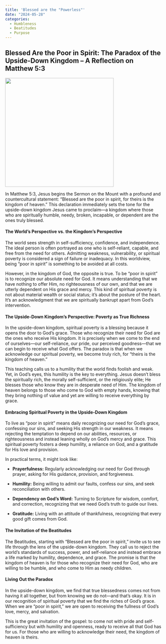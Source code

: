 ```yaml
---
title: 'Blessed are the "Powerless"'
date: "2024-05-28"
categories:
  - Humbleness
  - Beatitudes
  - Purpose 
---
```


## Blessed Are the Poor in Spirit: The Paradox of the Upside-Down Kingdom – A Reflection on Matthew 5:3

![](powerless.webp){fig-align="center" width="350"}

In Matthew 5:3, Jesus begins the Sermon on the Mount with a profound and countercultural statement: “Blessed are the poor in spirit, for theirs is the kingdom of heaven.” This declaration immediately sets the tone for the upside-down kingdom Jesus came to proclaim—a kingdom where those who are spiritually humble, needy, broken, incapable, or dependent are the ones truly blessed.

#### The World’s Perspective vs. the Kingdom’s Perspective

The world sees strength in self-sufficiency, confidence, and independence. The ideal person is often portrayed as one who is self-reliant, capable, and free from the need for others. Admitting weakness, vulnerability, or spiritual poverty is considered a sign of failure or inadequacy. In this worldview, being “poor in spirit” is something to be avoided at all costs.

However, in the kingdom of God, the opposite is true. To be “poor in spirit” is to recognize our absolute need for God. It means understanding that we have nothing to offer Him, no righteousness of our own, and that we are utterly dependent on His grace and mercy. This kind of spiritual poverty is not about material wealth or social status; it’s about the posture of the heart. It’s an acknowledgment that we are spiritually bankrupt apart from God’s intervention.

#### The Upside-Down Kingdom’s Perspective: Poverty as True Richness

In the upside-down kingdom, spiritual poverty is a blessing because it opens the door to God’s grace. Those who recognize their need for God are the ones who receive His kingdom. It is precisely when we come to the end of ourselves—our self-reliance, our pride, our perceived goodness—that we can begin to receive what God offers. The paradox is that when we acknowledge our spiritual poverty, we become truly rich, for “theirs is the kingdom of heaven.”

This teaching calls us to a humility that the world finds foolish and weak. Yet, in God’s eyes, this humility is the key to everything. Jesus doesn’t bless the spiritually rich, the morally self-sufficient, or the religiously elite; He blesses those who know they are in desperate need of Him. The kingdom of heaven belongs to those who come to God with empty hands, knowing that they bring nothing of value and yet are willing to receive everything by grace.

#### Embracing Spiritual Poverty in the Upside-Down Kingdom

To live as “poor in spirit” means daily recognizing our need for God’s grace, confessing our sins, and seeking His strength in our weakness. It means rejecting the temptation to depend on our abilities, resources, or righteousness and instead leaning wholly on God’s mercy and grace. This spiritual poverty fosters a deep humility, a reliance on God, and a gratitude for His love and provision.

In practical terms, it might look like:

-   **Prayerfulness:** Regularly acknowledging our need for God through prayer, asking for His guidance, provision, and forgiveness.

-   **Humility:** Being willing to admit our faults, confess our sins, and seek reconciliation with others.

-   **Dependency on God’s Word:** Turning to Scripture for wisdom, comfort, and correction, recognizing that we need God’s truth to guide our lives.

-   **Gratitude:** Living with an attitude of thankfulness, recognizing that every good gift comes from God.

#### The Invitation of the Beatitudes

The Beatitudes, starting with “Blessed are the poor in spirit,” invite us to see life through the lens of the upside-down kingdom. They call us to reject the world’s standards of success, power, and self-reliance and instead embrace a life marked by humility, dependence, and grace. The promise is that the kingdom of heaven is for those who recognize their need for God, who are willing to be humble, and who come to Him as needy children.

#### Living Out the Paradox

In the upside-down kingdom, we find that true blessedness comes not from having it all together, but from knowing we do not—and that’s okay. It is in our recognition of spiritual poverty that we find the riches of God’s grace. When we are “poor in spirit,” we are open to receiving the fullness of God’s love, mercy, and salvation.

This is the great invitation of the gospel: to come not with pride and self-sufficiency but with humility and openness, ready to receive all that God has for us. For those who are willing to acknowledge their need, the kingdom of heaven is theirs.
